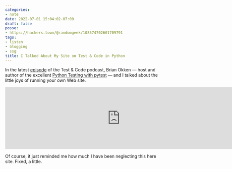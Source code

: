 ```yaml
---
categories:
- note
date: 2022-07-01 15:04:02-07:00
draft: false
posse:
- https://hackers.town/@randomgeek/108574702601709791
tags:
- listen
- blogging
- ssg
title: I Talked About My Site on Test & Code in Python
---
```


In the latest [episode][episode] of the Test & Code podcast, Brian Okken — host
and author of the excellent [Python Testing with pytest][pytest-book] — and I
talked about the little joys of running your own Web site.

[episode]: https://testandcode.com/191
[pytest-book]: https://pragprog.com/titles/bopytest2/python-testing-with-pytest-second-edition/

<div class="container-medium centered"> <iframe src="https://player.fireside.fm/v2/DOAjrBV2+O6I17uO7?theme=dark" width="740" height="200" frameborder="0" scrolling="no"></iframe> </div>

Of course, it just reminded me how much I have been neglecting this here site.
Fixed, a little.
